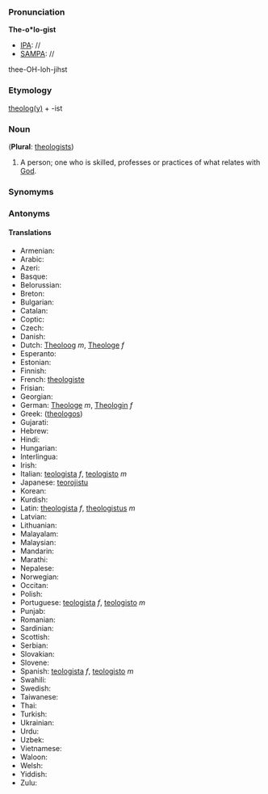 ===Pronunciation===

'''The-o*lo-gist'''
*[[IPA]]: //
*[[SAMPA]]: //
thee-OH-loh-jihst
===Etymology===

[[Theology|theolog(y)]] + -ist
=== Noun ===

('''Plural''': [[theologists]])

#A person; one who is skilled, professes or practices of what relates with [[God]].  
===Synomyms===
===Antonyms===
====Translations====
*Armenian:
*Arabic:
*Azeri:
*Basque:
*Belorussian:
*Breton:
*Bulgarian:
*Catalan:
*Coptic:
*Czech:
*Danish:
*Dutch: [[Theoloog]] ''m'', [[Theologe]] ''f''
*Esperanto:
*Estonian:
*Finnish:
*French: [[theologiste]]
*Frisian:
*Georgian:
*German: [[Theologe]] ''m'', [[Theologin]] ''f''
*Greek: ([[theologos]])
*Gujarati:
*Hebrew:
*Hindi:
*Hungarian:
*Interlingua:
*Irish:
*Italian: [[teologista]] ''f'', [[teologisto]] ''m''
*Japanese: [[teorojistu]]
*Korean:
*Kurdish:
*Latin: [[theologista]] ''f'', [[theologistus]] ''m''
*Latvian:
*Lithuanian:
*Malayalam:
*Malaysian:
*Mandarin:
*Marathi:
*Nepalese:
*Norwegian:
*Occitan:
*Polish:
*Portuguese: [[teologista]] ''f'', [[teologisto]] ''m''
*Punjab:
*Romanian:
*Sardinian:
*Scottish:
*Serbian:
*Slovakian:
*Slovene:
*Spanish: [[teologista]] ''f'', [[teologisto]] ''m''
*Swahili:
*Swedish:
*Taiwanese:
*Thai:
*Turkish:
*Ukrainian:
*Urdu:
*Uzbek:
*Vietnamese:
*Waloon:
*Welsh:
*Yiddish:
*Zulu: